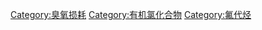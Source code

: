 {{Catmore}}
{{Commonscat|Chlorofluorocarbons}}

[[Category:臭氧损耗|Category:臭氧损耗]]
[[Category:有机氯化合物|Category:有机氯化合物]]
[[Category:氟代烃|Category:氟代烃]]